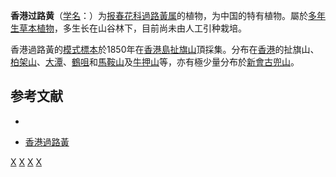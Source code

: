 {{Speciesbox
| taxon = Lysimachia alpestris
| binomial_authority = [[Champ.|Champ.]] ex [[Benth.|Benth.]]
}}

'''香港过路黄'''（[[学名|学名]]：{{lang|la|''Lysimachia alpestris''}}）为[[报春花科|报春花科]][[過路黃属|過路黃属]]的植物，为中国的特有植物。屬於[[多年生|多年生]][[草本植物|草本植物]]，多生长在山谷林下，目前尚未由人工引种栽培。

香港過路黃的[[模式標本|模式標本]]於1850年在[[香港島|香港島]][[扯旗山|扯旗山]]頂採集。分布在[[香港|香港]]的扯旗山、[[柏架山|柏架山]]、[[大潭_(香港)|大潭]]、[[鶴咀|鶴咀]]和[[馬鞍山_(香港山峰)|馬鞍山]]及[[牛押山|牛押山]]等，亦有極少量分布於[[新會|新會]][[古兜山|古兜山]]。

== 参考文献 ==
<div class="references-small">
* {{cite web| url =http://www.bioinfo.cn/db05/KmzwSpecies.php?action=view&id=17546| title =香港过路黄| work =《中国高等植物数据库全库》| publisher =中国科学院微生物研究所| author =昆明植物研究所| accessdate =2009-02-25| deadurl =yes| archiveurl =https://web.archive.org/web/20160305050646/http://www.bioinfo.cn/db05/KmzwSpecies.php?action=view&id=17546| archivedate =2016-03-05}}
</div>
*[https://web.archive.org/web/20090520054517/http://www.hkherbarium.net/Herbarium/html%20text/50Lysimachia%20alpestris.htm 香港過路黃]

{{植物小作品}}
{{Taxonbar}}
[[Category:過路黃属|X]]
[[Category:香港特有種|X]]
[[Category:香港植物|X]]
[[Category:中国特有植物|X]]
